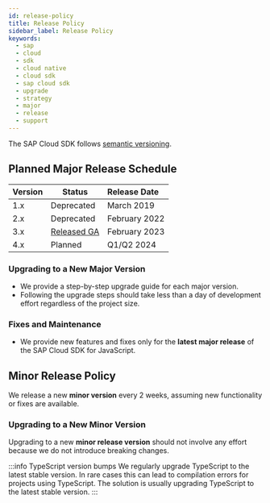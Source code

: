```yaml
---
id: release-policy
title: Release Policy
sidebar_label: Release Policy
keywords:
  - sap
  - cloud
  - sdk
  - cloud native
  - cloud sdk
  - sap cloud sdk
  - upgrade
  - strategy
  - major
  - release
  - support
---
```



The SAP Cloud SDK follows [semantic versioning](https://semver.org/).

## Planned Major Release Schedule

| Version | Status                                                                   | Release Date  |
| :------ | ------------------------------------------------------------------------ | :------------ |
| 1.x     | Deprecated                                                               | March 2019    |
| 2.x     | Deprecated                                                               | February 2022 |
| 3.x     | [Released GA](https://blogs.sap.com/2023/03/02/sap-cloud-sdk-version-3/) | February 2023 |
| 4.x     | Planned                                                                  | Q1/Q2 2024    |

### Upgrading to a New Major Version

- We provide a step-by-step upgrade guide for each major version.
- Following the upgrade steps should take less than a day of development effort regardless of the project size.

### Fixes and Maintenance

- We provide new features and fixes only for the **latest major release** of the SAP Cloud SDK for JavaScript.

## Minor Release Policy

We release a new **minor version** every 2 weeks, assuming new functionality or fixes are available.

### Upgrading to a New Minor Version

Upgrading to a new **minor release version** should not involve any effort because we do not introduce breaking changes.

:::info TypeScript version bumps
We regularly upgrade TypeScript to the latest stable version.
In rare cases this can lead to compilation errors for projects using TypeScript.
The solution is usually upgrading TypeScript to the latest stable version.
:::
